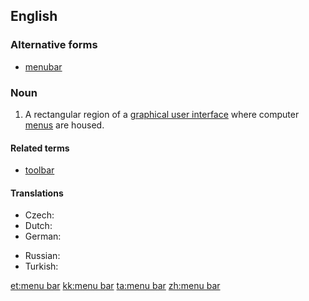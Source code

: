 ==English==
{{wikipedia}}

===Alternative forms===
* [[menubar]]

===Noun===
{{en-noun|head=[[menu]] [[bar]]}}

# {{context|graphical user interface|lang=en}} A rectangular region of a [[graphical user interface]] where computer [[menu]]s are housed.

====Related terms====
* [[toolbar]]

====Translations====
{{trans-top|rectangular region of a graphical user interface where computer menus are housed}}
* Czech: {{t-|cs|panel nabídek|m}}
* Dutch: {{t-|nl|menubalk|m}}
* German: {{t-|de|Menüleiste|f}}
{{trans-mid}}
* Russian: {{t-|ru|строка меню|f|tr=stroká menjú|sc=Cyrl}}
* Turkish: {{t-|tr|menü çubuğu}}
{{trans-bottom}}

[[et:menu bar]]
[[kk:menu bar]]
[[ta:menu bar]]
[[zh:menu bar]]